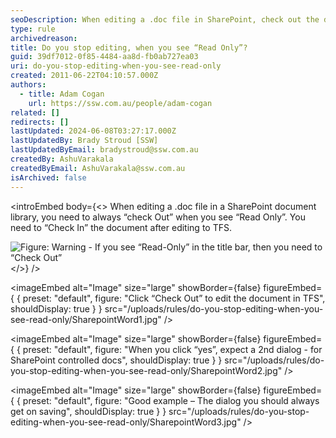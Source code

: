 ```yaml
---
seoDescription: When editing a .doc file in SharePoint, check out the document to avoid read-only mode and ensure seamless collaboration.
type: rule
archivedreason:
title: Do you stop editing, when you see “Read Only”?
guid: 39df7012-0f85-4484-aa8d-fb0ab727ea03
uri: do-you-stop-editing-when-you-see-read-only
created: 2011-06-22T04:10:57.000Z
authors:
  - title: Adam Cogan
    url: https://ssw.com.au/people/adam-cogan
related: []
redirects: []
lastUpdated: 2024-06-08T03:27:17.000Z
lastUpdatedBy: Brady Stroud [SSW]
lastUpdatedByEmail: bradystroud@ssw.com.au
createdBy: AshuVarakala
createdByEmail: AshuVarakala@ssw.com.au
isArchived: false
---
```


<introEmbed
  body={<>
When editing a .doc file in a SharePoint document library, you need to always “check Out” when you see “Read Only”. You need to “Check In” the document after editing to TFS.

![Figure: Warning - If you see “Read-Only” in the title bar, then you need to “Check Out”](/uploads/rules/do-you-stop-editing-when-you-see-read-only/SharepointWord.jpg)
  </>}
/>

<imageEmbed
  alt="Image"
  size="large"
  showBorder={false}
  figureEmbed={ {
    preset: "default",
    figure: "Click “Check Out” to edit the document in TFS",
    shouldDisplay: true
  } }
  src="/uploads/rules/do-you-stop-editing-when-you-see-read-only/SharepointWord1.jpg"
/>


<imageEmbed
  alt="Image"
  size="large"
  showBorder={false}
  figureEmbed={ {
    preset: "default",
    figure: "When you click “yes”, expect a 2nd dialog - for SharePoint controlled docs",
    shouldDisplay: true
  } }
  src="/uploads/rules/do-you-stop-editing-when-you-see-read-only/SharepointWord2.jpg"
/>


<imageEmbed
  alt="Image"
  size="large"
  showBorder={false}
  figureEmbed={ {
    preset: "default",
    figure: "Good example – The dialog you should always get on saving",
    shouldDisplay: true
  } }
  src="/uploads/rules/do-you-stop-editing-when-you-see-read-only/SharepointWord3.jpg"
/>
